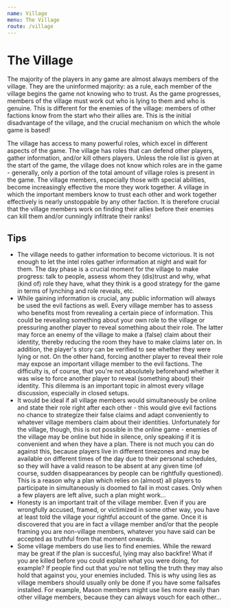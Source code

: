 ```yaml
---
name: Village
menu: The Village
route: /village
---
```


# The Village

The majority of the players in any game are almost always members of the village. They are the uninformed majority: as a rule, each member of the village begins the game not knowing who to trust. As the game progresses, members of the village must work out who is lying to them and who is genuine. This is different for the enemies of the village: members of other factions know from the start who their allies are. This is the initial disadvantage of the village, and the crucial mechanism on which the whole game is based!

The village has access to many powerful roles, which excel in different aspects of the game. The village has roles that can defend other players, gather information, and/or kill others players. Unless the role list is given at the start of the game, the village does not know which roles are in the game - generally, only a portion of the total amount of village roles is present in the game. The village members, especially those with special abilities, become increasingly effective the more they work together. A village in which the important members know to trust each other and work together effectively is nearly unstoppable by any other faction. It is therefore crucial that the village members work on finding their allies before their enemies can kill them and/or cunningly infiltrate their ranks!

## Tips

- The village needs to gather information to become victorious. It is not enough to let the intel roles gather information at night and wait for them. The day phase is a crucial moment for the village to make progress: talk to people, assess whom they (dis)trust and why, what (kind of) role they have, what they think is a good strategy for the game in terms of lynching and role reveals, etc.
- While gaining information is crucial, any public information will always be used the evil factions as well. Every village member has to assess who benefits most from revealing a certain piece of information. This could be revealing something about your own role to the village or pressuring another player to reveal something about their role. The latter may force an enemy of the village to make a (false) claim about their identity, thereby reducing the room they have to make claims later on. In addition, the player's story can be verified to see whether they were lying or not. On the other hand, forcing another player to reveal their role may expose an important village member to the evil factions. The difficulty is, of course, that you're not absolutely beforehand whether it was wise to force another player to reveal (something about) their identity. This dilemma is an important topic in almost every village discussion, especially in closed setups.
- It would be ideal if all village members would simultaneously be online and state their role right after each other - this would give evil factions no chance to strategize their false claims and adapt conveniently to whatever village members claim about their identities. Unfortunately for the village, though, this is not possible in the online game - enemies of the village may be online but hide in silence, only speaking if it is convenient and when they have a plan. There is not much you can do against this, because players live in different timezones and may be available on different times of the day due to their personal schedules, so they will have a valid reason to be absent at any given time (of course, sudden disappearances by people can be rightfully questioned). This is a reason why a plan which relies on (almost) all players to participate in simultaneously is doomed to fail in most cases. Only when a few players are left alive, such a plan might work...
- Honesty is an important trait of the village member. Even if you are wrongfully accused, framed, or victimized in some other way, you have at least told the village your rightful account of the game. Once it is discovered that you are in fact a village member and/or that the people framing you are non-village members, whatever you have said can be accepted as truthful from that moment onwards.
- Some village members do use lies to find enemies. While the reward may be great if the plan is succesful, lying may also backfire! What if you are killed before you could explain what you were doing, for example? If people find out that you're not telling the truth they may also hold that against you, your enemies included. This is why using lies as village members should usually only be done if you have some failsafes installed. For example, Mason members might use lies more easily than other village members, because they can always vouch for each other...
